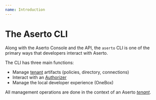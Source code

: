 ```yaml
---
name: Introduction
---
```


# The Aserto CLI

Along with the Aserto Console and the API, the `aserto` CLI is one of the primary ways 
that developers interact with Aserto.

The CLI has three main functions:
* Manage [tenant](/overview/tenant) artifacts (policies, directory, connections) 
* Interact with an [Authorizer](/overview/authorizer)
* Manage the local developer experience (OneBox)

All management operations are done in the context of an Aserto [*tenant*](/overview/tenant). 
